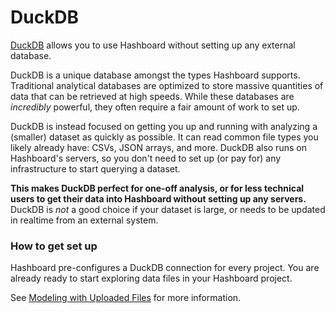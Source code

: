 # DuckDB

[DuckDB](https://duckdb.org) allows you to use Hashboard without
setting up any external database.

DuckDB is a unique database amongst the types Hashboard supports. Traditional
analytical databases are optimized to store massive quantities of data that can
be retrieved at high speeds. While these databases are _incredibly_ powerful,
they often require a fair amount of work to set up.

DuckDB is instead focused on getting you up and running with analyzing a
(smaller) dataset as quickly as possible. It can read common file types you
likely already have: CSVs, JSON arrays, and more. DuckDB also runs on Hashboard's
servers, so you don't need to set up (or pay for) any infrastructure to start
querying a dataset.

**This makes DuckDB perfect for one-off analysis, or for less technical users
to get their data into Hashboard without setting up any servers.** DuckDB is _not_
a good choice if your dataset is large, or needs to be updated in realtime
from an external system.

### How to get set up

Hashboard pre-configures a DuckDB connection for every project. You are already
ready to start exploring data files in your Hashboard project.

See [Modeling with Uploaded Files](/docs/data-modeling/query-data-files) for
more information.
